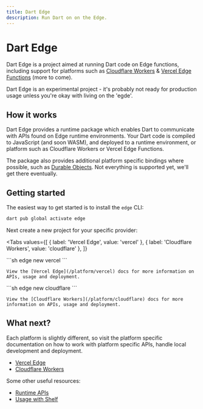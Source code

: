 ```yaml
---
title: Dart Edge
description: Run Dart on on the Edge.
---
```


# Dart Edge

Dart Edge is a project aimed at running Dart code on Edge functions, including support for platforms such as [Cloudflare Workers](https://workers.cloudflare.com/) & [Vercel Edge Functions](https://vercel.com/features/edge-functions) (more to come).

<Warning>
  Dart Edge is an experimental project - it's probably not ready for production
  usage unless you're okay with living on the 'egde'.
</Warning>

## How it works

Dart Edge provides a runtime package which enables Dart to communicate with APIs found on Edge runtime environments. Your Dart code is compiled to JavaScript (and soon WASM), and deployed to a runtime environment, or platform such as Cloudflare Workers or Vercel Edge Functions.

The package also provides additional platform specific bindings where possible, such as [Durable Objects](https://developers.cloudflare.com/workers/runtime-apis/durable-objects/). Not everything is supported yet, we'll get there eventually.

## Getting started

The easiest way to get started is to install the `edge` CLI:

```sh
dart pub global activate edge
```

Next create a new project for your specific provider:

<Tabs
  values={[
    { label: 'Vercel Edge', value: 'vercel' },
    { label: 'Cloudflare Workers', value: 'cloudflare' },
  ]}
>
  <TabItem value="vercel">
    ```sh
    edge new vercel
    ```

    View the [Vercel Edge](/platform/vercel) docs for more information on APIs, usage and deployment.

  </TabItem>
  <TabItem value="cloudflare">
    ```sh
    edge new cloudflare
    ```

    View the [Cloudflare Workers](/platform/cloudflare) docs for more information on APIs, usage and deployment.

  </TabItem>
</Tabs>

## What next?

Each platform is slightly different, so visit the platform specific documentation on how to work with platform specific APIs, handle local development and deployment.

- [Vercel Edge](/platform/vercel)
- [Cloudflare Workers](/platform/cloudflare)

Some other useful resources:

- [Runtime APIs](/apis)
- [Usage with Shelf]('/shelf')
